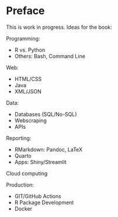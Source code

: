 # Preface {.unnumbered}

This is work in progress. Ideas for the book:


Programming:

- R vs. Python
- Others: Bash, Command Line

Web:

- HTML/CSS
- Java
- XML/JSON

Data:

- Databases (SQL/No-SQL)
- Webscraping
- APIs

Reporting:

- RMarkdown: Pandoc, LaTeX
- Quarto
- Apps: Shiny/Streamlit

Cloud computing

Production:

- GIT/GitHub Actions
- R Package Development
- Docker